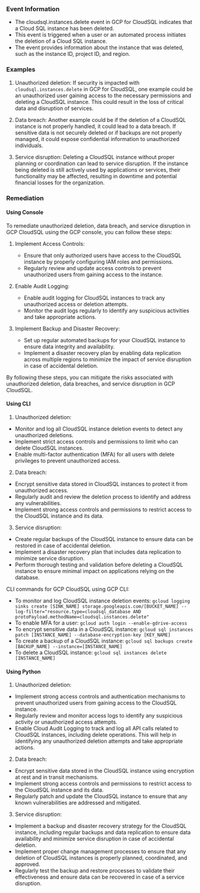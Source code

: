 
### Event Information

- The cloudsql.instances.delete event in GCP for CloudSQL indicates that a Cloud SQL instance has been deleted.
- This event is triggered when a user or an automated process initiates the deletion of a Cloud SQL instance.
- The event provides information about the instance that was deleted, such as the instance ID, project ID, and region.




### Examples

1. Unauthorized deletion: If security is impacted with `cloudsql.instances.delete` in GCP for CloudSQL, one example could be an unauthorized user gaining access to the necessary permissions and deleting a CloudSQL instance. This could result in the loss of critical data and disruption of services.

2. Data breach: Another example could be if the deletion of a CloudSQL instance is not properly handled, it could lead to a data breach. If sensitive data is not securely deleted or if backups are not properly managed, it could expose confidential information to unauthorized individuals.

3. Service disruption: Deleting a CloudSQL instance without proper planning or coordination can lead to service disruption. If the instance being deleted is still actively used by applications or services, their functionality may be affected, resulting in downtime and potential financial losses for the organization.

### Remediation

#### Using Console

To remediate unauthorized deletion, data breach, and service disruption in GCP CloudSQL using the GCP console, you can follow these steps:

1. Implement Access Controls:
   - Ensure that only authorized users have access to the CloudSQL instance by properly configuring IAM roles and permissions.
   - Regularly review and update access controls to prevent unauthorized users from gaining access to the instance.

2. Enable Audit Logging:
   - Enable audit logging for CloudSQL instances to track any unauthorized access or deletion attempts.
   - Monitor the audit logs regularly to identify any suspicious activities and take appropriate actions.

3. Implement Backup and Disaster Recovery:
   - Set up regular automated backups for your CloudSQL instance to ensure data integrity and availability.
   - Implement a disaster recovery plan by enabling data replication across multiple regions to minimize the impact of service disruption in case of accidental deletion.

By following these steps, you can mitigate the risks associated with unauthorized deletion, data breaches, and service disruption in GCP CloudSQL.

#### Using CLI

1. Unauthorized deletion:
- Monitor and log all CloudSQL instance deletion events to detect any unauthorized deletions.
- Implement strict access controls and permissions to limit who can delete CloudSQL instances.
- Enable multi-factor authentication (MFA) for all users with delete privileges to prevent unauthorized access.

2. Data breach:
- Encrypt sensitive data stored in CloudSQL instances to protect it from unauthorized access.
- Regularly audit and review the deletion process to identify and address any vulnerabilities.
- Implement strong access controls and permissions to restrict access to the CloudSQL instance and its data.

3. Service disruption:
- Create regular backups of the CloudSQL instance to ensure data can be restored in case of accidental deletion.
- Implement a disaster recovery plan that includes data replication to minimize service disruption.
- Perform thorough testing and validation before deleting a CloudSQL instance to ensure minimal impact on applications relying on the database.

CLI commands for GCP CloudSQL using GCP CLI:
- To monitor and log CloudSQL instance deletion events: `gcloud logging sinks create [SINK_NAME] storage.googleapis.com/[BUCKET_NAME] --log-filter="resource.type=cloudsql_database AND protoPayload.methodName=cloudsql.instances.delete"`
- To enable MFA for a user: `gcloud auth login --enable-gdrive-access`
- To encrypt sensitive data in a CloudSQL instance: `gcloud sql instances patch [INSTANCE_NAME] --database-encryption-key [KEY_NAME]`
- To create a backup of a CloudSQL instance: `gcloud sql backups create [BACKUP_NAME] --instance=[INSTANCE_NAME]`
- To delete a CloudSQL instance: `gcloud sql instances delete [INSTANCE_NAME]`

#### Using Python

1. Unauthorized deletion:
- Implement strong access controls and authentication mechanisms to prevent unauthorized users from gaining access to the CloudSQL instance.
- Regularly review and monitor access logs to identify any suspicious activity or unauthorized access attempts.
- Enable Cloud Audit Logging to track and log all API calls related to CloudSQL instances, including delete operations. This will help in identifying any unauthorized deletion attempts and take appropriate actions.

2. Data breach:
- Encrypt sensitive data stored in the CloudSQL instance using encryption at rest and in transit mechanisms.
- Implement strong access controls and permissions to restrict access to the CloudSQL instance and its data.
- Regularly patch and update the CloudSQL instance to ensure that any known vulnerabilities are addressed and mitigated.

3. Service disruption:
- Implement a backup and disaster recovery strategy for the CloudSQL instance, including regular backups and data replication to ensure data availability and minimize service disruption in case of accidental deletion.
- Implement proper change management processes to ensure that any deletion of CloudSQL instances is properly planned, coordinated, and approved.
- Regularly test the backup and restore processes to validate their effectiveness and ensure data can be recovered in case of a service disruption.

